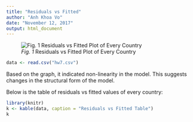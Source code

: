 ```yaml
---
title: "Residuals vs Fitted"
author: "Anh Khoa Vo"
date: "November 12, 2017"
output: html_document
---
```



![*Fig. 1* Residuals vs Fitted Plot of Every Country](hw7.png)
```r
data <- read.csv("hw7.csv")
```

Based on the graph, it indicated non-linearity in the model. This suggests changes in the structural form of the model. 

Below is the table of residuals vs fitted values of every country:

```r
library(knitr)
k <- kable(data, caption = "Residuals vs Fitted Table")
k
```

